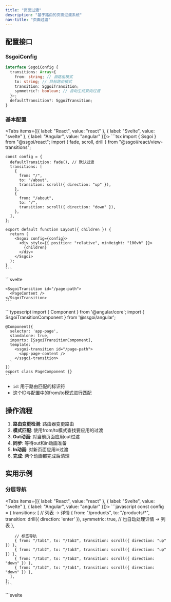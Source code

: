 ```yaml
---
title: "页面过渡"
description: "基于路由的页面过渡系统"
nav-title: "页面过渡"
---
```


## 配置接口

### SsgoiConfig

```typescript
interface SsgoiConfig {
  transitions: Array<{
    from: string; // 源路由模式
    to: string; // 目标路由模式
    transition: SggoiTransition;
    symmetric?: boolean; // 自动生成双向过渡
  }>;
  defaultTransition?: SggoiTransition;
}
```

### 基本配置

<Tabs items={[{ label: "React", value: "react" }, { label: "Svelte", value: "svelte" }, { label: "Angular", value: "angular" }]}>
  <TabPanel value="react">
    ```tsx
    import { Ssgoi } from "@ssgoi/react";
    import { fade, scroll, drill } from "@ssgoi/react/view-transitions";

    const config = {
      defaultTransition: fade(), // 默认过渡
      transitions: [
        {
          from: "/",
          to: "/about",
          transition: scroll({ direction: "up" }),
        },
        {
          from: "/about",
          to: "/",
          transition: scroll({ direction: "down" }),
        },
      ],
    };

    export default function Layout({ children }) {
      return (
        <Ssgoi config={config}>
          <div style={{ position: "relative", minHeight: "100vh" }}>
            {children}
          </div>
        </Ssgoi>
      );
    }
    ```
  </TabPanel>
  <TabPanel value="svelte">
    ```svelte
    <script>
      import { Ssgoi } from "@ssgoi/svelte";
      import { fade, scroll, drill } from "@ssgoi/svelte/view-transitions";

      const config = {
        defaultTransition: fade(), // 默认过渡
        transitions: [
          {
            from: "/",
            to: "/about",
            transition: scroll({ direction: "up" }),
          },
          {
            from: "/about",
            to: "/",
            transition: scroll({ direction: "down" }),
          },
        ],
      };
    </script>

    <Ssgoi {config}>
      <div style="position: relative; min-height: 100vh;">
        <slot />
      </div>
    </Ssgoi>
    ```
  </TabPanel>
  <TabPanel value="angular">
    ```typescript
    import { Component } from '@angular/core';
    import { Ssgoi } from '@ssgoi/angular';
    import { fade, scroll } from '@ssgoi/angular/view-transitions';
    import type { SsgoiConfig } from '@ssgoi/angular';

    @Component({
      selector: 'app-root',
      standalone: true,
      imports: [SsgoiComponent],
      template: `
        <ssgoi [config]="ssgoiConfig">
          <div style="position: relative; min-height: 100vh;">
            <router-outlet />
          </div>
        </ssgoi>
      `
    })
    export class AppComponent {
      ssgoiConfig: SsgoiConfig = {
        defaultTransition: fade(), // 默认过渡
        transitions: [
          {
            from: '/',
            to: '/about',
            transition: scroll({ direction: 'up' })
          },
          {
            from: '/about',
            to: '/',
            transition: scroll({ direction: 'down' })
          }
        ]
      };
    }
    ```
  </TabPanel>
</Tabs>

## 路由匹配规则

### 模式类型

1. **精确匹配**: `/home` → 与`/home`完全匹配
2. **通配符后缀**: `/products/*` → 匹配`/products/123`
3. **完全通配符**: `*` → 匹配所有路由

### 匹配优先级

更具体的模式优先：

```javascript
transitions: [
  // 第1优先级：精确匹配
  { from: "/blog/post-1", to: "/blog/post-2", transition: scroll() },

  // 第2优先级：通配符匹配
  { from: "/blog/*", to: "/blog/*", transition: fade() },

  // 第3优先级：defaultTransition
];
```

## 对称选项

自动生成双向过渡：

```javascript
{
  from: '/home',
  to: '/about',
  transition: fade(),
  symmetric: true  // 自动生成反向过渡
}

// 上述配置如下工作：
// /home → /about: fade
// /about → /home: fade (自动生成)
```

## 视图过渡结构

视图过渡遵循与元素过渡相同的结构：

```typescript
interface ViewTransition {
  in?: (
    element: HTMLElement,
    context?: SggoiTransitionContext
  ) => TransitionConfig;
  out?: (
    element: HTMLElement,
    context?: SggoiTransitionContext
  ) => TransitionConfig;
}
```

- **out**: 应用于from页面（退出页面）
- **in**: 应用于to页面（进入页面）

## 上下文对象

前一页和当前页之间的滚动差异作为第二个参数传递给视图过渡：

```typescript
interface SggoiTransitionContext {
  scrollOffset: {
    x: number; // 前一页和当前页之间的X轴滚动差
    y: number; // 前一页和当前页之间的Y轴滚动差
  };
}

// 示例：感知滚动的过渡
const scrollAwareTransition = {
  in: (element, context) => {
    const { scrollOffset } = context;
    return {
      prepare: (el) => {
        // 从滚动差异位置开始
        el.style.transform = `translateY(${-scrollOffset.y}px)`;
      },
      tick: (progress) => ({
        // 返回到原始位置
        transform: `translateY(${-scrollOffset.y * (1 - progress)}px)`,
      }),
    };
  },
};
```

## SsgoiTransition组件

包装每个页面的包装器组件：

<Tabs items={[{ label: "React", value: "react" }, { label: "Svelte", value: "svelte" }, { label: "Angular", value: "angular" }]}>
  <TabPanel value="react">
    ```tsx
    import { SsgoiTransition } from "@ssgoi/react";

    export default function Page() {
      return (
        <SsgoiTransition id="/page-path">
          <PageContent />
        </SsgoiTransition>
      );
    }
    ```
  </TabPanel>
  <TabPanel value="svelte">
    ```svelte
    <script>
      import { SsgoiTransition } from "@ssgoi/svelte";
    </script>

    <SsgoiTransition id="/page-path">
      <PageContent />
    </SsgoiTransition>
    ```
  </TabPanel>
  <TabPanel value="angular">
    ```typescript
    import { Component } from '@angular/core';
    import { SsgoiTransitionComponent } from '@ssgoi/angular';

    @Component({
      selector: 'app-page',
      standalone: true,
      imports: [SsgoiTransitionComponent],
      template: `
        <ssgoi-transition id="/page-path">
          <app-page-content />
        </ssgoi-transition>
      `
    })
    export class PageComponent {}
    ```
  </TabPanel>
</Tabs>

- `id`: 用于路由匹配的标识符
- 这个ID与配置中的from/to模式进行匹配

## 操作流程

1. **路由变更检测**: 路由器变更路由
2. **模式匹配**: 使用from/to模式查找要应用的过渡
3. **Out动画**: 对当前页面应用out过渡
4. **同步**: 等待out和in动画准备
5. **In动画**: 对新页面应用in过渡
6. **完成**: 两个动画都完成后清理

## 实用示例

### 分层导航

<Tabs items={[{ label: "React", value: "react" }, { label: "Svelte", value: "svelte" }, { label: "Angular", value: "angular" }]}>
  <TabPanel value="react">
    ```javascript
    const config = {
      transitions: [
        // 列表 → 详情
        {
          from: "/products",
          to: "/products/*",
          transition: drill({ direction: 'enter' }),
          symmetric: true, // 也自动处理详情 → 列表
        },

        // 标签导航
        { from: "/tab1", to: "/tab2", transition: scroll({ direction: "up" }) },
        { from: "/tab2", to: "/tab3", transition: scroll({ direction: "up" }) },
        { from: "/tab3", to: "/tab2", transition: scroll({ direction: "down" }) },
        { from: "/tab2", to: "/tab1", transition: scroll({ direction: "down" }) },
      ],
    };
    ```
  </TabPanel>
  <TabPanel value="svelte">
    ```svelte
    <script>
      import { drill, scroll } from "@ssgoi/svelte/view-transitions";

      const config = {
        transitions: [
          // 列表 → 详情
          {
            from: "/products",
            to: "/products/*",
            transition: drill({ direction: 'enter' }),
            symmetric: true, // 也自动处理详情 → 列表
          },

          // 标签导航
          { from: "/tab1", to: "/tab2", transition: scroll({ direction: "up" }) },
          { from: "/tab2", to: "/tab3", transition: scroll({ direction: "up" }) },
          { from: "/tab3", to: "/tab2", transition: scroll({ direction: "down" }) },
          { from: "/tab2", to: "/tab1", transition: scroll({ direction: "down" }) },
        ],
      };
    </script>
    ```
  </TabPanel>
  <TabPanel value="angular">
    ```typescript
    import { drill, scroll } from '@ssgoi/angular/view-transitions';
    import type { SsgoiConfig } from '@ssgoi/angular';

    const ssgoiConfig: SsgoiConfig = {
      transitions: [
        // 列表 → 详情
        {
          from: '/products',
          to: '/products/*',
          transition: drill({ direction: 'enter' }),
          symmetric: true // 也自动处理详情 → 列表
        },

        // 标签导航
        { from: '/tab1', to: '/tab2', transition: scroll({ direction: 'up' }) },
        { from: '/tab2', to: '/tab3', transition: scroll({ direction: 'up' }) },
        { from: '/tab3', to: '/tab2', transition: scroll({ direction: 'down' }) },
        { from: '/tab2', to: '/tab1', transition: scroll({ direction: 'down' }) }
      ]
    };
    ```
  </TabPanel>
</Tabs>

